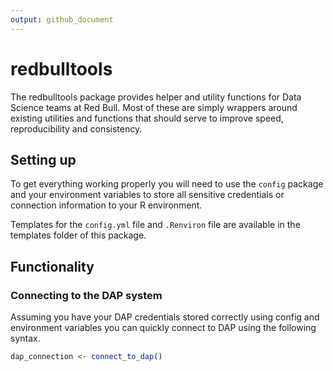 ```yaml
---
output: github_document
---
```


# redbulltools

The redbulltools package provides helper and utility functions for Data Science teams at Red Bull. Most of these are simply wrappers around existing utilities and functions that should serve to improve speed, reproducibility and consistency.

## Setting up

To get everything working properly you will need to use the `config` package and your environment variables to store all sensitive credentials or connection information to your R environment.

Templates for the `config.yml` file and `.Renviron` file are available in the templates folder of this package.

## Functionality

### Connecting to the DAP system

Assuming you have your DAP credentials stored correctly using config and environment variables you can quickly connect to DAP using the following syntax.

```r
dap_connection <- connect_to_dap()
```

